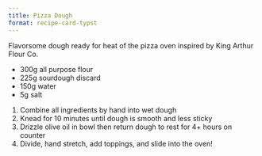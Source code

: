 ```yaml
---
title: Pizza Dough
format: recipe-card-typst
---
```


`#line(length: 75%)`{=typst}

Flavorsome dough ready for heat of the pizza oven inspired by King 
`\`{=typst}
Arthur Flour Co.

`#text(1.5em)[#underline[Ingredients]]`{=typst}

- 300g all purpose flour
- 225g sourdough discard
- 150g water
- 5g salt

`#text(1.5em)[#underline[Directions]]`{=typst}

1. Combine all ingredients by hand into wet dough
2. Knead for 10 minutes until dough is smooth and less sticky
3. Drizzle olive oil in bowl then return dough to rest for 4+ hours on counter
4. Divide, hand stretch, add toppings, and slide into the oven!

